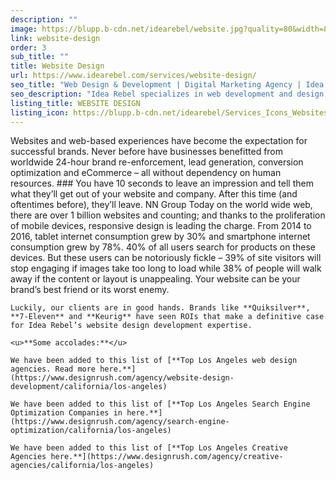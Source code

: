 ```yaml
---
description: ""
image: https://blupp.b-cdn.net/idearebel/website.jpg?quality=80&width=800
link: website-design
order: 3
sub_title: ""
title: Website Design
url: https://www.idearebel.com/services/website-design/
seo_title: "Web Design & Development | Digital Marketing Agency | Idea Rebel"
seo_description: "Idea Rebel specializes in web development and design, creating digital experiences for clients like Quiksilver & 7-Eleven."
listing_title: WEBSITE DESIGN
listing_icon: https://blupp.b-cdn.net/idearebel/Services_Icons_Websites_Widescreen-1.png
---
```


<Column>
    Websites and web-based experiences have become the expectation for successful brands. Never before have businesses benefitted from worldwide 24-hour brand re-enforcement, lead generation, conversion optimization and eCommerce – all without dependency on human resources.
</Column>
<Column2>
    <Column>
        ### You have 10 seconds to leave an impression and tell them what they’ll get out of your website and company. After this time (and oftentimes before), they’ll leave.
        <ParagraphGaramond>
            NN Group
        </ParagraphGaramond>
    </Column>
    <Column>
        Today on the world wide web, there are over 1 billion websites and counting; and thanks to the proliferation of mobile devices, responsive design is leading the charge. From 2014 to 2016, tablet internet consumption grew by 30% and smartphone internet consumption grew by 78%. 40% of all users search for products on these devices.
    </Column>
</Column2>
<Column>
    But these users can be notoriously fickle – 39% of site visitors will stop engaging if images take too long to load while 38% of people will walk away if the content or layout is unappealing. Your website can be your brand’s best friend or its worst enemy.

    Luckily, our clients are in good hands. Brands like **Quiksilver**, **7-Eleven** and **Keurig** have seen ROIs that make a definitive case for Idea Rebel’s website design development expertise.

    <u>**Some accolades:**</u>

    We have been added to this list of [**Top Los Angeles web design agencies. Read more here.**](https://www.designrush.com/agency/website-design-development/california/los-angeles)

    We have been added to this list of [**Top Los Angeles Search Engine Optimization Companies in here.**](https://www.designrush.com/agency/search-engine-optimization/california/los-angeles)

    We have been added to this list of [**Top Los Angeles Creative Agencies here.**](https://www.designrush.com/agency/creative-agencies/california/los-angeles)
</Column>
